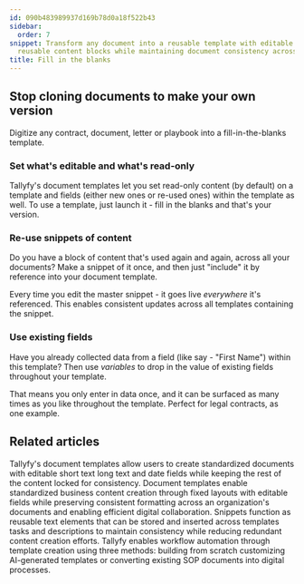 ```yaml
---
id: 090b483989937d169b78d0a18f522b43
sidebar:
  order: 7
snippet: Transform any document into a reusable template with editable fields and
  reusable content blocks while maintaining document consistency across your organization.
title: Fill in the blanks
---
```


## Stop cloning documents to make your own version

Digitize any contract, document, letter or playbook into a fill-in-the-blanks template.

### Set what's editable and what's read-only

Tallyfy's document templates let you set read-only content (by default) on a template and fields (either new ones or re-used ones) within the template as well. To use a template, just launch it - fill in the blanks and that's your version.

### Re-use snippets of content

Do you have a block of content that's used again and again, across all your documents? Make a snippet of it once, and then just "include" it by reference into your document template.

Every time you edit the master snippet - it goes live _everywhere_ it's referenced. This enables consistent updates across all templates containing the snippet.

### Use existing fields

Have you already collected data from a field (like say - "First Name") within this template? Then use _variables_ to drop in the value of existing fields throughout your template.

That means you only enter in data once, and it can be surfaced as many times as you like throughout the template. Perfect for legal contracts, as one example.


## Related articles
<CardGrid>
<LinkTitleCard header="<b>Documents > Add fields to document templates</b>" href="/products/pro/documenting/documents/how-can-i-add-editable-fields-to-my-tallyfy-documents/" > Tallyfy's document templates allow users to create standardized documents with editable short text long text and date fields while keeping the rest of the content locked for consistency. </LinkTitleCard>
<LinkTitleCard header="<b>Documenting > Documents</b>" href="/products/pro/documenting/documents/" > Document templates enable standardized business content creation through fixed layouts with editable fields while preserving consistent formatting across an organization's documents and enabling efficient digital collaboration. </LinkTitleCard>
<LinkTitleCard header="<b>Snippets > Use snippets</b>" href="/products/pro/documenting/templates/snippets/how-can-i-use-snippets-to-simplify-workflow-in-tallyfy/" > Snippets function as reusable text elements that can be stored and inserted across templates tasks and descriptions to maintain consistency while reducing redundant content creation efforts. </LinkTitleCard>
<LinkTitleCard header="<b>Templates > Create a template</b>" href="/products/pro/documenting/templates/create-template/" > Tallyfy enables workflow automation through template creation using three methods: building from scratch customizing AI-generated templates or converting existing SOP documents into digital processes. </LinkTitleCard>
</CardGrid>